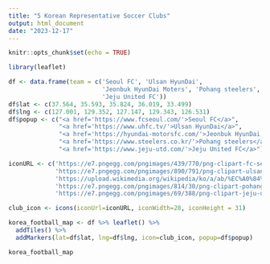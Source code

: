 ---
title: "5 Korean Representative Soccer Clubs"
output: html_document
date: "2023-12-17"
---

```{r setup, include=FALSE}
knitr::opts_chunk$set(echo = TRUE)
```


```{r, echo=FALSE}
library(leaflet)

df <- data.frame(team = c('Seoul FC', 'Ulsan HyunDai', 
                          'Jeonbuk HyunDai Moters', 'Pohang steelers', 
                          'Jeju United FC'))
df$lat <- c(37.564, 35.593, 35.824, 36.019, 33.499)
df$lng <- c(127.001, 129.352, 127.147, 129.343, 126.531)
df$popup <- c("<a href='https://www.fcseoul.com/'>Seoul FC</a>",
              "<a href='https://www.uhfc.tv/'>Ulsan HyunDai</a>",
              "<a href='https://hyundai-motorsfc.com/'>Jeonbuk HyunDai Moters</a>",
              "<a href='https://www.steelers.co.kr/'>Pohang steelers</a>",
              "<a href='https://www.jeju-utd.com/'>Jeju United FC</a>")

iconURL <- c('https://e7.pngegg.com/pngimages/439/770/png-clipart-fc-seoul-pohang-steelers-incheon-sangju-sangmu-fc-suwon-samsung-bluewings-fc-barcelona-emblem-label.png',
             'https://e7.pngegg.com/pngimages/890/791/png-clipart-ulsan-hyundai-fc-suwon-samsung-bluewings-jeonbuk-hyundai-motors-fc-k-league-1-pohang-steelers-football-text-logo-thumbnail.png',
             'https://upload.wikimedia.org/wikipedia/ko/a/ab/%EC%A0%84%EB%B6%81_%ED%98%84%EB%8C%80_%EB%AA%A8%ED%84%B0%EC%8A%A4_%EB%A1%9C%EA%B3%A0.png',
             'https://e7.pngegg.com/pngimages/814/30/png-clipart-pohang-steelers-k-league-1-sangju-sangmu-fc-daegu-fc-incheon-football-emblem-text-thumbnail.png',
             'https://e7.pngegg.com/pngimages/69/388/png-clipart-jeju-united-fc-2017-k-league-classic-fc-seoul-afc-champions-league-sangju-sangmu-fc-football-antler-label-thumbnail.png')

club_icon <- icons(iconUrl=iconURL, iconWidth=28, iconHeight = 31)

korea_football_map <- df %>% leaflet() %>%
  addTiles() %>%
  addMarkers(lat=df$lat, lng=df$lng, icon=club_icon, popup=df$popup)

korea_football_map
```

